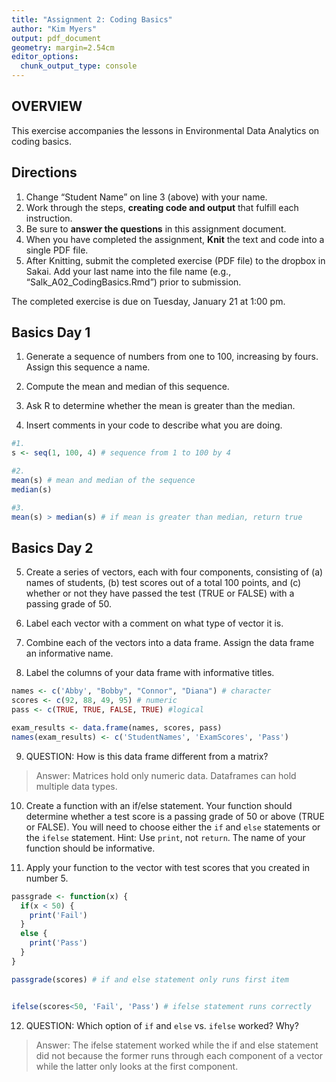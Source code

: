 ```yaml
---
title: "Assignment 2: Coding Basics"
author: "Kim Myers"
output: pdf_document
geometry: margin=2.54cm
editor_options: 
  chunk_output_type: console
---
```


## OVERVIEW

This exercise accompanies the lessons in Environmental Data Analytics on coding basics. 

## Directions
1. Change "Student Name" on line 3 (above) with your name.
3. Work through the steps, **creating code and output** that fulfill each instruction.
4. Be sure to **answer the questions** in this assignment document.
6. When you have completed the assignment, **Knit** the text and code into a single PDF file.
8. After Knitting, submit the completed exercise (PDF file) to the dropbox in Sakai. Add your last name into the file name (e.g., "Salk_A02_CodingBasics.Rmd") prior to submission.

The completed exercise is due on Tuesday, January 21 at 1:00 pm.


## Basics Day 1

1. Generate a sequence of numbers from one to 100, increasing by fours. Assign this sequence a name. 

2. Compute the mean and median of this sequence. 

3. Ask R to determine whether the mean is greater than the median. 

4. Insert comments in your code to describe what you are doing.

```r
#1. 
s <- seq(1, 100, 4) # sequence from 1 to 100 by 4

#2. 
mean(s) # mean and median of the sequence
median(s)

#3. 
mean(s) > median(s) # if mean is greater than median, return true

```

## Basics Day 2

5. Create a series of vectors, each with four components, consisting of (a) names of students, (b) test scores out of a total 100 points, and (c) whether or not they have passed the test (TRUE or FALSE) with a passing grade of 50.

6. Label each vector with a comment on what type of vector it is.

7. Combine each of the vectors into a data frame. Assign the data frame an informative name.

8. Label the columns of your data frame with informative titles.

```r
names <- c('Abby', "Bobby", "Connor", "Diana") # character
scores <- c(92, 88, 49, 95) # numeric
pass <- c(TRUE, TRUE, FALSE, TRUE) #logical

exam_results <- data.frame(names, scores, pass)
names(exam_results) <- c('StudentNames', 'ExamScores', 'Pass')
```

9. QUESTION: How is this data frame different from a matrix?

> Answer: Matrices hold only numeric data. Dataframes can hold multiple data types.

10. Create a function with an if/else statement. Your function should determine whether a test score is a passing grade of 50 or above (TRUE or FALSE). You will need to choose either the `if` and `else` statements or the `ifelse` statement. Hint: Use `print`, not `return`. The name of your function should be informative.

11. Apply your function to the vector with test scores that you created in number 5. 

```r
passgrade <- function(x) {
  if(x < 50) {
    print('Fail')
  } 
  else {
    print('Pass')
  }
}

passgrade(scores) # if and else statement only runs first item


ifelse(scores<50, 'Fail', 'Pass') # ifelse statement runs correctly


```

12. QUESTION: Which option of `if` and `else` vs. `ifelse` worked? Why?

> Answer: The ifelse statement worked while the if and else statement did not because the former runs through each component of a vector while the latter only looks at the first component.
